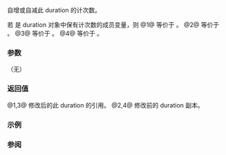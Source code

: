{{cpp/chrono/duration/title|operator++|operator--}}
{{cpp/chrono/duration/navbar}}
{{dcl begin}}
{{dcl|num=1|since=c++11|notes={{mark constexpr since c++17}}|
duration&amp; operator++();
}}
{{dcl|num=2|since=c++11|notes={{mark constexpr since c++17}}|
duration operator++( int );
}}
{{dcl|num=3|since=c++11|notes={{mark constexpr since c++17}}|
duration&amp; operator--();
}}
{{dcl|num=4|since=c++11|notes={{mark constexpr since c++17}}|
duration operator--( int );
}}
{{dcl end}}

自增或自减此 duration 的计次数。

若 {{tt|rep_}} 是 duration 对象中保有计次数的成员变量，则
@1@ 等价于 {{c|++rep_; return *this;}}。
@2@ 等价于 {{c|return duration(rep_++)}}。
@3@ 等价于 {{c|--rep_; return *this;}}。
@4@ 等价于 {{c|return duration(rep_--);}}。

===参数===
（无）

===返回值===
@1,3@ 修改后的此 duration 的引用。
@2,4@ 修改前的 duration 副本。

===示例===
{{example 
|code=
#include &lt;chrono&gt;
#include &lt;iostream&gt;

int main()
{
    std::chrono::hours h(1);
    std::chrono::minutes m = ++h;
    m--;
    std::cout &lt;&lt; m.count() &lt;&lt; " 分\n";
}
|output=
119 分
}}

===参阅===
{{dsc begin}}
{{dsc inc|cpp/chrono/duration/dsc operator_arith3}}
{{dsc inc|cpp/chrono/duration/dsc operator_arith4}}
{{dsc end}}

{{langlinks|de|en|es|fr|it|ja|pt|ru}}